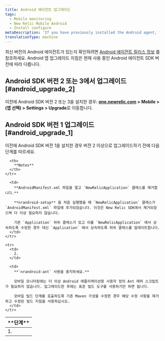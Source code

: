 ```yaml
---
title: Android 에이전트 업그레이드
tags:
  - Mobile monitoring
  - New Relic Mobile Android
  - Install configure
metaDescription: 'If you have previously installed the Android agent, follow these steps before upgrading to the latest version.'
translationType: machine
---
```


최신 버전의 Android 에이전트가 있는지 확인하려면 [Android 에이전트 릴리스 정보](/docs/release-notes/mobile-release-notes/android-release-notes) 를 참조하세요. Android 앱 업그레이드 지침은 현재 사용 중인 Android 에이전트 SDK 버전에 따라 다릅니다.

## Android SDK 버전 2 또는 3에서 업그레이드 [#android_upgrade_2]

이전에 Android SDK 버전 2 또는 3을 설치한 경우: **[one.newrelic.com](https://one.newrelic.com/all-capabilities) > Mobile > (앱 선택) > Settings > Upgrade**로 이동합니다.

## Android SDK 버전 1 업그레이드 [#android_upgrade_1]

이전에 Android SDK 버전 1을 설치한 경우 버전 2 이상으로 업그레이드하기 전에 다음 단계를 따르세요.

<table>
  <thead>
    <tr>
      <th width={75}>
        **단계**
      </th>

      <th>
        **Notes**
      </th>
    </tr>
  </thead>

  <tbody>
    <tr>
      <td>
        1.
      </td>

      <td>
        **AndroidManifest.xml 파일을 열고 `NewRelicApplication` 클래스를 제거합니다.**

        **nrandroid-setup** 을 처음 실행했을 때 `NewRelicApplication` 클래스가 `AndroidManifest.xml` 파일에 추가되었습니다. 이것은 New Relic SDK에서 제거되었으며 더 이상 필요하지 않습니다.

        기존 `Application` 하위 클래스가 있고 이를 `NewRelicApplication` 에서 상속하도록 수정한 경우 대신 `Application` 에서 상속하도록 하위 클래스를 업데이트합니다.
      </td>
    </tr>

    <tr>
      <td>
        2.
      </td>

      <td>
        **`nrandroid-ant` 사용을 중지하세요.**

        모바일 모니터링에는 더 이상 Android 애플리케이션용 사용자 정의 Ant 래퍼 스크립트가 필요하지 않습니다. 업그레이드한 후에는 표준 빌드 도구를 사용하기만 하면 됩니다.

        모바일 빌드 단계를 호출하도록 기존 Maven 구성을 수정한 경우 해당 수정 사항을 제거하고 수정된 빌드 지침을 사용하십시오.
      </td>
    </tr>
  </tbody>
</table>